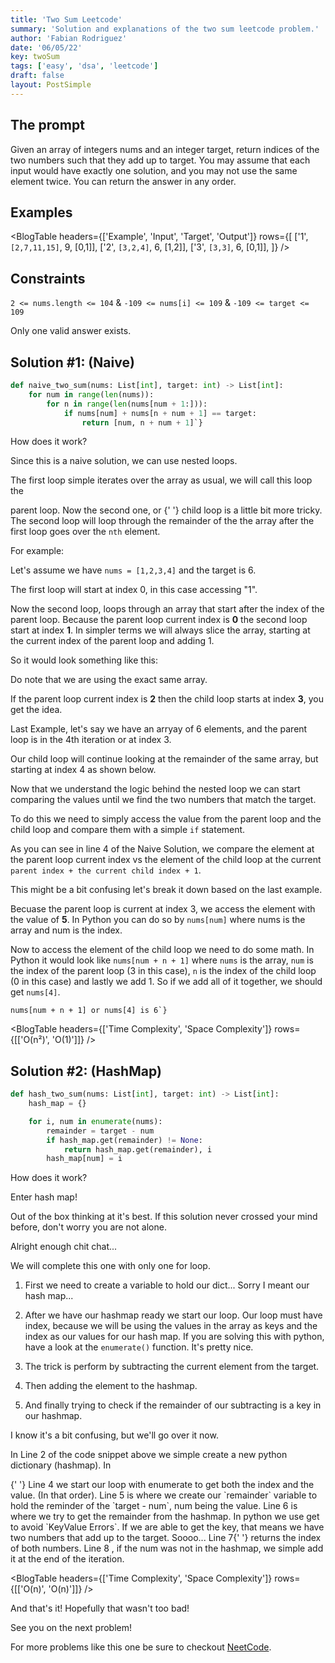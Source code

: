 ```yaml
---
title: 'Two Sum Leetcode'
summary: 'Solution and explanations of the two sum leetcode problem.'
author: 'Fabian Rodriguez'
date: '06/05/22'
key: twoSum
tags: ['easy', 'dsa', 'leetcode']
draft: false
layout: PostSimple
---
```


## The prompt

Given an array of integers nums and an integer target, return indices of the two numbers such that they add up to target.
You may assume that each input would have exactly one solution, and you may not use the same element twice.
You can return the answer in any order.

## Examples

<BlogTable
  headers={['Example', 'Input', 'Target', 'Output']}
  rows={[
    ['1', `[2,7,11,15]`, 9, <span className="mark">[0,1]</span>],
    ['2', `[3,2,4]`, 6, <span className="mark">[1,2]</span>],
    ['3', `[3,3]`, 6, <span className="mark">[0,1]</span>],
  ]}
/>

## Constraints

`2 <= nums.length <= 104` & `-109 <= nums[i] <= 109` & `-109 <= target <= 109`

Only one valid answer exists.

## Solution #1: (Naive)

```python:two_sum_naive.py
def naive_two_sum(nums: List[int], target: int) -> List[int]:
    for num in range(len(nums)):
        for n in range(len(nums[num + 1:])):
            if nums[num] + nums[n + num + 1] == target:
                return [num, n + num + 1]`}
```

<span className="text-xl font-bold">How does it work?</span>

Since this is a naive solution, we can use nested loops.

The first loop simple iterates over the array as usual, we will call this loop the

<CoolText color="text-r-purple dark:text-light-green">parent loop</CoolText>. Now the second one, or
<CoolText color="text-r-purple dark:text-light-green" space>
  {' '}
  child loop
</CoolText>
is a little bit more tricky. The second loop will loop through the remainder of the the array after
the first loop goes over the `nth` element.

For example:

Let's assume we have `nums = [1,2,3,4]` and the target is 6.

The first loop will start at index 0, in this case accessing "1".

<Indexing length={4} highlight={[0]} />

Now the second loop, loops through an array that start after the index of the parent loop.
Because the parent loop current index is **0** the second loop start at index **1**. In simpler terms
we will always slice the array, starting at the current index of the parent loop and adding 1.

So it would look something like this:

<Indexing length={3} start={1} highlight={[0]} />

<BlogWarning variant="info" title="Same Array">
  Do note that we are using the exact same array.
</BlogWarning>

If the parent loop current index is **2** then the child loop starts at index **3**, you get the idea.

Last Example, let's say we have an arryay of 6 elements, and the parent loop is in the 4th iteration or at index 3.

<Indexing length={6} start={1} highlight={[3]} />

Our child loop will continue looking at the remainder of the same array, but starting at index 4 as shown below.

<Indexing length={6} start={1} highlight={[4]} />

Now that we understand the logic behind the nested loop we
can start comparing the values until we find the two numbers
that match the target.

To do this we need to simply access the value from the parent loop and
the child loop and compare them with a simple `if` statement.

As you can see in line 4 of the Naive Solution, we compare the element at the parent loop current index vs
the element of the child loop at the current `parent index + the current child index + 1`.

This might be a bit confusing let's break it down based on the last example.

Becuase the parent loop is current at index 3, we access the element with the value of **5**. In Python
you can do so by `nums[num]` where nums is the array and num is the index.

Now to access the element of the child loop we need to do some math. In Python it would look like
`nums[num + n + 1]` where `nums` is the array, `num` is the index of the parent loop (3 in this case), `n` is the index of the
child loop (0 in this case) and lastly we add 1. So if we add all of it together, we should get `nums[4]`.

```nums[num] or nums[3] is 5
nums[num + n + 1] or nums[4] is 6`}
```

<BlogTable headers={['Time Complexity', 'Space Complexity']} rows={[['O(n²)', 'O(1)']]} />

## Solution #2: (HashMap)

```python:two_sum_hashmap.py
def hash_two_sum(nums: List[int], target: int) -> List[int]:
    hash_map = {}

    for i, num in enumerate(nums):
        remainder = target - num
        if hash_map.get(remainder) != None:
            return hash_map.get(remainder), i
        hash_map[num] = i
```

<span className="text-xl font-bold">How does it work?</span>

Enter hash map!

Out of the box thinking at it's best.
If this solution never crossed your mind before,
don't worry you are not alone.

Alright enough chit chat...

We will complete this one with only one for loop.

1. First we need to create a variable to hold our dict... Sorry I meant our hash map...

2. After we have our hashmap ready we start our loop. Our loop must have index, because we will
   be using the values in the array as keys and the index as our values for our hash map. If you are solving this with
   python, have a look at the `enumerate()` function. It's pretty nice.

3. The trick is perform by subtracting the current element from the target.

4. Then adding the element to the hashmap.

5. And finally trying to check if the remainder of our subtracting is a key in our hashmap.

I know it's a bit confusing, but we'll go over it now.

In <CoolText color="text-r-purple dark:text-light-green">Line 2</CoolText> of the code snippet above we simple create a new python dictionary (hashmap). In

<CoolText color="text-r-purple dark:text-light-green" space>
  {' '}
  Line 4
</CoolText> we start our loop with enumerate to get both the index and the value. (In that order).
<CoolText color="text-r-purple dark:text-light-green" space>
  Line 5
</CoolText>
is where we create our `remainder` variable to hold the reminder of the `target - num`, num being the
value.
<CoolText color="text-r-purple dark:text-light-green space"> Line 6</CoolText>
is where we try to get the remainder from the hashmap. In python we use get to avoid `KeyValue Errors`.
If we are able to get the key, that means we have two numbers that add up to the target. Soooo...
<CoolText color="text-r-purple dark:text-light-green" space>
  Line 7{' '}
</CoolText>
returns the index of both numbers.
<CoolText color="text-r-purple dark:text-light-green">Line 8 </CoolText>, if the num was not in the
hashmap, we simple add it at the end of the iteration.

<BlogTable headers={['Time Complexity', 'Space Complexity']} rows={[['O(n)', 'O(n)']]} />

And that's it! Hopefully that wasn't too bad!

See you on the next problem!

For more problems like this one be sure to checkout [NeetCode](https://neetcode.io/).

